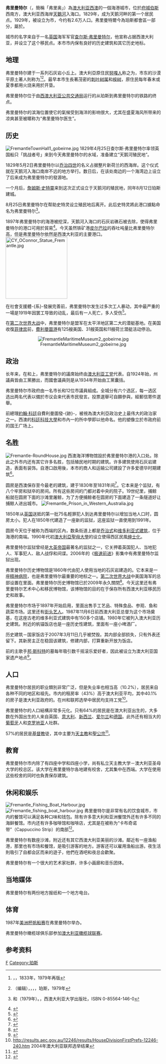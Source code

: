 {{Infobox Australian Place | type = suburb
| name     = 弗里曼特尔
| state    = wa
| image    = Fremantle LGA WA.png
| lga      = 弗里曼特尔市
| imagesize= 200
| caption  = 
| pop           = 26,582
| pop_year      = {{CensusAU|2011}}
| pop_footnotes = <ref name="Census2011Y">{{Census 2011 AUS|id=LGA53430|name=Fremantle (Local Government Area)|accessdate=2014-03-11|quick=on}}</ref>
| area          = 19.0
| est      = 1871年
| seat     = [[Fremantle,_Western_Australia|Fremantle]]
| mayor    = Peter Tagliaferri
| region   = [[珀斯|珀斯]]
| stategov = 費利曼圖
| fedgov   = [[費利曼圖_(澳大利亞國會選區)|費利曼圖]]
| near-nw  =  [[印度洋|印度洋]]
| near-n   =  [[摩士曼公园镇|摩士曼公园镇]]
| near-ne  =  [[东弗里曼特尔镇|东弗里曼特尔镇]]
| near-w   =  [[印度洋|印度洋]]
| near-e   =  [[墨維爾市|墨維爾市]]
| near-sw  =  [[印度洋|印度洋]]
| near-s   =  [[寇克本市|寇克本市]]
| near-se  =  [[寇克本市|寇克本市]]
| url      = http://www.fremantle.wa.gov.au
| dist1    = 19 
| dir1 = SW 
| location1= [[珀斯|伯斯]]
}}
'''弗里曼特尔'''（'''{{lang|en|Fremantle}}'''，簡稱「弗里奥」''{{lang|en|Freo}}''）為[[澳大利亚|澳大利亚]][[西澳大利亞州|西澳]]的一個海港城市，位於[[府城|府城]][[珀斯|伯斯]]西南方{{convert|19|km|mi|0|lk=on}}，澳大利亚西海岸[[天鵝河_(西澳大利亞)|天鵝河]]入海口。1829年，成为天鹅河畔的第一个居民点。1929年，被设立为市，今约有2.6万人口。弗里曼特爾今為珀斯都會區一部分，{{tsl|en|Electoral district of Fremantle|弗里曼特爾 (州選區)|弗里曼特爾}}屬於{{tsl|en|Electoral region of South Metropolitan|南珀斯都會區選舉區域}}。

城市的名字来自于一名[[英国|英国]]海军军官[[查尔斯·弗里曼特尔|查尔斯·弗里曼特尔]]，他宣称占据西澳大利亚，并设立了这个移民点。本市市内保有良好的历史建筑和其它历史地标。

==地理==
弗里曼特尔建于一系列石灰岩小丘上。澳大利亞原住民[[努嘎人|努嘎人]]称之为{{lang|en|Booyeembara}}，市东的沙漠平原土著人則称为{{lang|en|Gardoo}}<ref>{{lang|en|Lyon, R. M.}}，''{{lang|en|A Glance at the Manners and Languages of the Aboriginal Inhabitants of Western Australia}}''，1833年，1979年再版</ref><ref>{{lang|en|Green, N.}}（编辑），''{{lang|en|Nyungar: The People}}''，{{lang|en|Creative Research Publishing}}，{{lang|en|Mt Lawley College}}，珀斯，1979年</ref>。最早本市生長著茂密的[[刺叶树属|刺叶树属]]和[[桉树|桉树]]，原住民每年春末或夏季都用火烧来用於开垦。

弗里曼特尔位于由[[西澳大利亚公共交通局|西澳大利亚公共交通局]]运行的从珀斯到弗里曼特尔的铁路的终点。

弗里曼特尔的滨海位置使它的氣候受到海洋的影响很大，尤其在盛夏海风所带来的凉爽甚至被暱称为“弗里曼特尔医生”。

==历史==
[[File:FremantleTownHall1_gobeirne.jpg|left]]
1829年4月25日查尔斯·弗里曼特尔率领英国船只「挑战者号」来到今天弗里曼特尔的水域，准备建立“天鹅河殖民地”。

1829年5月2日弗里曼特尔以[[乔治四世|乔治四世]]的名义占据整片新荷兰的西海岸。这个仪式就在天鹅河入海口南岸不远的地方举行。数日后，在该处南边的一个海湾边上设立了后来成为弗里曼特尔的發源地。

一个月后，[[詹姆斯·史特灵_(澳大利亚总督)|詹姆斯·史特靈]]来到这次正式设立于天鹅河的殖民地，同年8月12日珀斯建城。

8月25日弗里曼特尔在帮助史特灵设立殖民地后离开。此后史特灵將此港口據點命名为弗里曼特尔<ref>{{lang|en|Appleyard, R. T.}}和{{lang|en|Manford, Toby}}（1979年）。''{{lang|en|The Beginning: European Discovery and Early Settlement of Swan River Western Australia}}''，西澳大利亚大学出版社，ISBN 0-85564-146-0</ref>。

1897年弗里曼特尔的海港被挖深，天鹅河入海口的石灰岩礁石被去除，使得弗里曼特尔的港口可用於貿易<ref>{{cite web|url=http://localhero.biz/article/permatitle/history_of_fremantle,_western_australia/|title=Local history of Fremantle|author=''LocalHero''|deadurl=yes|archiveurl=https://web.archive.org/web/20091022120619/http://localhero.biz/article/permatitle/history_of_fremantle,_western_australia|archivedate=2009-10-22}}</ref>。今天虽然铁矿港[[皮尔巴拉|皮尔巴拉]]的吞吐吨量比弗里曼特尔高，但是弗里曼特尔依然是西澳大利亚的主要港口。
[[File:CY_OConnor_Statue_Fremantle.jpg|200px]]

在社會支援體-{系}-發展完善前，弗里曼特尔发生过多次工人暴动，其中最严重的一場是1919年因罢工导致的动乱，最后有一人死亡，多人受伤<ref>{{Cite web |url=http://en.wikisource.org/wiki/The_Fremantle_Wharf_Crisis_of_1919 |title=存档副本 |access-date=2008-12-05 |archive-date=2020-06-06 |archive-url=https://web.archive.org/web/20200606152403/https://en.wikisource.org/wiki/The_Fremantle_Wharf_Crisis_of_1919 |dead-url=no }}</ref>。

在[[第二次世界大战|第二次世界大战]]中，弗里曼特尔是盟军在太平洋地区第二大的潜艇基地。在美国收復[[菲律宾|菲律宾]]前，[[費利曼圖港|費利曼圖港]]有125艘美国、31艘英国和11艘荷兰潜艇活动停泊。
<center>[[File:FremantleMaritimeMuseum2_gobeirne.jpg|center]]</center>

==政治==
长年来，在{{link-en|弗里曼特爾 （聯邦選區）|Division of Fremantle|聯邦議會}}和{{link-en|弗里曼特爾 （州選區）|Electoral district of Fremantle|州議會}}上，弗里曼特尔的議席始终由[[澳大利亚工党|澳大利亚工党]]代表。自1924年始，州議員皆由工黨勝出，而國會議員则是从1934年开始由工黨囊括。

弗里曼特尔市政府由一名市长和12位市議員組成。全城分有六个选区，每一选区选出两名代表以備於市议会来代表市民發言。投票選舉可自願參與，經郵信寄件選舉。

前總理[[約翰·柯廷|約翰·科廷]]自費利曼圖發-{跡}-，被視為澳大利亞政治史上最伟大的政治家之一。西澳的[[科廷科技大學|科廷科技大學]]和市內一的所中學即以他命名。他的塑像立於市政府前的国王广场上。

==名胜==
[[File:Fremantle-RoundHouse.jpg|thumb]]
西澳海洋博物馆設於弗里曼特尔港的入口处。除此之外市内还有其它许多名胜，包括殖民地时期的建筑。许多建筑使用石灰岩建造，表面有装饰。自港口啟用後，本市的商人和运输公司建設了许多爱德华时期建筑<ref>{{cite book |last= Irving|first= Robert（建筑顾问）|authorlink= |coauthors=, et al |editor= |others= Morrison, Robin（摄影）|title=Book of Historic Australian Towns |edition=1 |series= |date= |year=1982年 |month= |publisher=Readers Digest |location= |language= |isbn=0 909486 93 X |oclc= |doi= |id= |pages=134-139 |chapter= |chapterurl= |quote=Easily quarried limestone was as popular with colonial builders as sandstone or bluestone was with their counterparts in New South Wales or Victoria}}</ref>。

圆房是西澳保存至今最老的建筑，建于1830年至1831年间<ref name="Round House">{{cite web|url=http://www.freofocus.com/things2c/html/roundhouse.cfm|title=Fremantle Focus, History and Heritage|deadurl=yes|archiveurl=https://archive.is/20050625084702/http://www.freofocus.com/things2c/html/roundhouse.cfm|archivedate=2005-06-25}}</ref>。它本来是个监狱，有八个牢房和狱卒的房间。所有这些房间的门都对着中央的院子。19世纪里，捕鲸船就在圆房下面的沙滩里屠鲸，为了方便捕鲸者在圆房的下面建造了一条隧道好让捕鲸人进出城市。
[[File:Fremantle_Prison_in_Western_Australia.jpg|thumbnail]]

1850年从[[英国|英国]]送抵的第一批75名輕罪犯人到达弗里曼特尔以增加当地人口时，圆房太小。犯人在1850年代建造了一座新的监狱，这座监狱一直使用到1991年。

圆房今天位于被称为西端的区內，数条街道上都是[[乔治式建筑|乔治式]]和[[维多利亚式建筑|维多利亚式建筑]]，位于海港的南端。1990年代初[[澳大利亞聖母大學|澳大利亞聖母大學]]的设立使得西区民風[[绅士化|绅士化]]。

弗里曼特尔监狱曾经是[[大英帝国|大英帝国]]最著名的监狱之一，它关押着英国犯人、当地犯人、军事犯人、敌人战俘和间谍。2006年的《[[极速前进|极速前进]]》影集中有弗里曼特尔监狱出现。

弗里曼特尔历史博物馆是1860年代由犯人使用当地的石灰岩建造的。它本来是一座[[精神病院|精神病院]]，也是弗里曼特尔最重要的地标之一{{Fact|time=2018-07-18T17:33:01+00:00}}。[[第二次世界大战|第二次世界大战]]中美国海军的总部设置在里面{{Fact|time=2018-07-18T17:33:01+00:00}}。弗里曼特尔历史博物馆已於2009年永久關閉<ref>{{cite press release|url=http://museum.wa.gov.au/about/latest-news/fremantle-history-museum-closure|title=Fremantle History Museum Closure|date=2010年5月10日|accessdate=2018年7月18日|publisher=西澳博物馆|language=en|archive-date=2020年6月6日|archive-url=https://web.archive.org/web/20200606152413/http://museum.wa.gov.au/about/latest-news/fremantle-history-museum-closure|dead-url=no}}</ref>。今天这里还有弗里曼特尔艺术中心和移民博物馆，该博物馆的目的在于保存所有西澳大利亚移民历史和故事。

弗里曼特尔市场于1897年开始启用，里面出售手工艺品、特殊食品、参观、鱼和蔬菜市场。这里还有[[街头艺术|街头艺人]]。1987年11月6日前西澳大利亚总督为这个市场奠基，在这座古老的维多利亚式建筑中有150多个店铺。1980年它被列入澳大利亚历史建筑。附近的帆锚饭店也是一座历史性建筑，里面有一座小啤酒厂。

历史建筑－国家饭店于2007年3月11日几乎被焚毁。其内部全部损失，只有外表还留下。其新房主正在稳固该建筑，修建内部，打算重新开放为饭店。

前{{lang|en|[[AC/DC|AC/DC]]}}的主歌手[[邦·斯科特|邦·斯科特]]的墓每年吸引数千摇滚乐爱好者，因此被设立为澳大利亚国家遗产地点<ref>{{Cite web |url=http://www.theage.com.au/news/people/bon-scott-lives-on/2006/02/16/1140037818219.html |title=邦·斯科特墓 |access-date=2008-12-05 |archive-date=2017-12-05 |archive-url=https://web.archive.org/web/20171205045138/http://www.theage.com.au/news/people/bon-scott-lives-on/2006/02/16/1140037818219.html |dead-url=no }}</ref>。

==人口==
弗里曼特尔居民的职业類別非常广泛，但是失业率也相当高（10.2%），居民来自各种不同的地区和祖先。市内的租房率（43%）高于澳大利亚平均，其中40.1%的房子是澳大利亚政府的。在州和联邦选举中居民均支持工党<ref>http://results.aec.gov.au/12246/results/HouseDivisionFirstPrefs-12246-240.htm {{Wayback|url=http://results.aec.gov.au/12246/results/HouseDivisionFirstPrefs-12246-240.htm |date=20211122023838 }} 2004年澳大利亚联邦选举结果</ref>。

弗里曼特尔的人口結構非常多元化。只有64%的居民是在澳大利亚出生的，大多数在外国出生的人来自英国、[[意大利|意大利]]、[[新西兰|新西兰]]、[[爱尔兰|爱尔兰]]和[[德国|德国]]。此外还有相当大的[[葡萄牙|葡萄牙]]人和[[克罗地亚|克罗地亚]]人社群。

57%的居民是[[基督教|基督教]]徒，其中主要为[[天主教|天主教]]和[[聖公宗|聖公宗]]<ref>{{cite web | url = http://commercial.domain.com.au/public/SuburbProfile.aspx?mode=buy&suburb=Fremantle&postcode=6160 | title = Suburb profiles | accessdate = 2007年4月17日 | year = 2007年 | month =  | format = aspx | work = Domain Commercial | publisher = Fairfax Digital | pages =  | language =  | archiveurl = https://web.archive.org/web/20070927221139/http://commercial.domain.com.au/public/SuburbProfile.aspx?mode=buy&suburb=Fremantle&postcode=6160 | archivedate = 2007年9月27日 | quote = Religion - Top 5(6160 cp. Perth):<br/>Catholic 32% 30%<br/>No Religion 31% 22%<br/>Anglican 20% 25%<br/>Uniting Church 3% 5%<br/>Presbyterian and Reformed 2% 3% | deadurl = yes | df =  }}</ref>。

==教育==
弗里曼特尔市内除了有四座中学和四座小学，尚有私立天主教大学－澳大利亚圣母大学的校总区。该大学在弗里曼特尔各地建有校舍，尤其集中在西端。大学在使用这些校舍的同时也負責保存建筑。

==休闲和娱乐==
[[File:Fremantle_Fishing_Boat_Harbour.jpg|thumb]]
[[File:Fremantle_fishing_boat_harbour.jpg|thumb]]
弗里曼特尔是非常有名的饮食城市，市内的餐馆可以满足各种口味和钱包。除有许多意大利和亚洲餐馆外还有许多不同的海鲜餐馆。市内还有许多咖啡馆和咖啡店，尤其是在被称为“卡布奇诺带”（Cappuccino Strip）的南部<ref>{{cite web | url = http://www.fremantle.wa.gov.au/main/html/about_history.cfm | title = fremantle Focus | accessdate = 2007年4月17日 | format = .cfm | work = Fremantle > about freo > about history | publisher = 西澳大利亚政府 | quote = Nunzio Gumina introduced al fresco dining at Papa Luigi’s coffee shop in South Terrace, the start of development of the Cappuccino Strip. | deadurl = yes | archiveurl = https://web.archive.org/web/20091013064710/http://www.fremantle.wa.gov.au/main/html/about_history.cfm | archivedate = 2009年10月13日 }}</ref>。

弗里曼特尔有数座沙滩，附近还有其它西澳大利亚美丽的沙滩。鄰近有一座渔船港，那里也有市场和餐馆，是吸引游客的地方。游客还可以雇用渔船出游。夜生活則吸引了自都会区而来的遊子，他們在酒吧和夜总会歡聚。

弗里曼特尔有一个很大的艺术家社群，许多小画廊和音乐团体。

==当地媒体==
弗里曼特尔有两份地方报纸和一个地方电台。

==体育==
1987年[[美洲杯帆船赛|美洲杯帆船赛]]在弗里曼特尔举办。

弗里曼特尔橄榄球俱乐部参加[[澳大利亚橄榄球联赛|澳大利亚橄榄球联赛]]。

==参考资料==
{{reflist}}

[[Category:西澳大利亞州城市|F]]
[[Category:珀斯|Category:珀斯]]